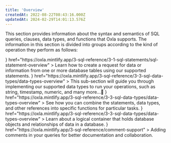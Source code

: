```yaml
---
title: 'Overview'
createdAt: 2022-08-22T08:43:16.000Z
updatedAt: 2024-02-29T14:01:13.576Z
---
```


This section provides information about the syntax and semantics of SQL queries, clauses, data types, and functions that Oxla supports. The information in this section is divided into groups according to the kind of operation they perform as follows:

<CardGroup cols={3}>
  <Card
    title="SQL Statements"
    icon={<svg xmlns="http://www.w3.org/2000/svg" viewBox="0 0 144.9 145.97">
        <g id="Layer_2" data-name="Layer 2">
          <g id="Layer_1-2" data-name="Layer 1">
            <g class="cls-1">
              <path
                class="cls-2"
                d="M91.94,106.25a2,2,0,0,1-2-2V73.36A5.35,5.35,0,0,0,84.6,68H51.87a2,2,0,1,1,0-4H84.6a9.35,9.35,0,0,1,9.34,9.34v30.89A2,2,0,0,1,91.94,106.25Z"
              />
            </g>
            <g class="cls-1">
              <path
                class="cls-2"
                d="M69.9,96a7.94,7.94,0,1,1,7.94-7.94A7.95,7.95,0,0,1,69.9,96Zm0-11.88a3.94,3.94,0,1,0,3.94,3.94A3.95,3.95,0,0,0,69.9,84.14Z"
              />
            </g>
            <path d="M87.36,22.33a2,2,0,0,1-2-2V5.52A1.52,1.52,0,0,0,83.84,4H5.52A1.52,1.52,0,0,0,4,5.52V20.33a2,2,0,0,1-4,0V5.52A5.53,5.53,0,0,1,5.52,0H83.84a5.53,5.53,0,0,1,5.52,5.52V20.33A2,2,0,0,1,87.36,22.33Z" />
            <path d="M2,51.37a2,2,0,0,1-2-2V34.56A5.53,5.53,0,0,1,5.52,29H83.84a5.53,5.53,0,0,1,5.52,5.52V47.24a2,2,0,0,1-4,0V34.56A1.52,1.52,0,0,0,83.84,33H5.52A1.52,1.52,0,0,0,4,34.56V49.37A2,2,0,0,1,2,51.37Z" />
            <path d="M2,80.42a2,2,0,0,1-2-2V63.61a5.53,5.53,0,0,1,5.52-5.52H45a2,2,0,0,1,0,4H5.52A1.52,1.52,0,0,0,4,63.61V78.42A2,2,0,0,1,2,80.42Z" />
            <path d="M84.62,126.1A40.36,40.36,0,0,1,56,114.29h0a40.5,40.5,0,0,1,0-57.18,40.43,40.43,0,0,1,57.19,0,40.42,40.42,0,0,1-28.59,69ZM58.85,111.45A36.44,36.44,0,1,0,84.62,49.24h0a36.44,36.44,0,0,0-25.77,62.21Z" />
            <path d="M142.9,146a2,2,0,0,1-1.41-.59l-31.09-31.1a2,2,0,0,1,2.82-2.82l31.09,31.1A2,2,0,0,1,142.9,146Z" />
          </g>
        </g>
      </svg>}
    href="https://oxla.mintlify.app/3-sql-reference/3-1-sql-statements/sql-statement-overview"
  >
    Learn how to create a request for data or information from one or more database tables using our supported statements.
  </Card>
  <Card
    title="SQL Clauses"
    icon={<svg xmlns="http://www.w3.org/2000/svg" viewBox="0 0 142.87 143.38">
        <g id="Layer_2" data-name="Layer 2">
          <g id="Layer_1-2" data-name="Layer 1">
            <path d="M84.35,123.92H6a6,6,0,0,1-6-6V6A6,6,0,0,1,6,0H93.92a6,6,0,0,1,6,6V57.92a2,2,0,0,1-4,0V6a2,2,0,0,0-2-2H6A2,2,0,0,0,4,6V117.92a2,2,0,0,0,2,2H84.35a2,2,0,0,1,0,4Z" />
            <path d="M97.79,143.38a2,2,0,0,1-.82-.18,2,2,0,0,1-1.18-1.82l0-33a3.32,3.32,0,0,0-1.35-2.69L73.75,90.12a7.39,7.39,0,0,1-2.94-5.88V73.34A5.38,5.38,0,0,1,76.19,68h61.3a5.38,5.38,0,0,1,5.38,5.38v10.9a7.39,7.39,0,0,1-2.94,5.88L119.2,105.66a3.36,3.36,0,0,0-1.34,2.68v17a2,2,0,0,1-.67,1.49L99.12,142.87A2,2,0,0,1,97.79,143.38ZM76.19,72a1.38,1.38,0,0,0-1.38,1.38v10.9a3.36,3.36,0,0,0,1.34,2.68l20.72,15.54a7.32,7.32,0,0,1,2.94,5.89l0,28.57,14.07-12.51V108.34a7.39,7.39,0,0,1,2.94-5.88l20.73-15.54a3.32,3.32,0,0,0,1.34-2.68V73.34A1.38,1.38,0,0,0,137.49,72Z" />
            <path
              class="cls-1"
              d="M83.85,28H16.06a2,2,0,1,1,0-4H83.85a2,2,0,0,1,0,4Z"
            />
            <path
              class="cls-1"
              d="M67.47,99.92H16.06a2,2,0,1,1,0-4H67.47a2,2,0,0,1,0,4Z"
            />
            <path
              class="cls-1"
              d="M83.85,52H16.06a2,2,0,1,1,0-4H83.85a2,2,0,0,1,0,4Z"
            />
            <path
              class="cls-1"
              d="M58.81,76H16.06a2,2,0,1,1,0-4H58.81a2,2,0,0,1,0,4Z"
            />
          </g>
        </g>
      </svg>}
    href="https://oxla.mintlify.app/3-sql-reference/3-3-sql-data-types/data-types-overview"
  >
    This sub-section will guide you through implementing our supported data types to run your operations, such as string, timestamp, numeric, and many more…💨
  </Card>
  <Card
    title="SQL Functions"
    icon={<svg xmlns="http://www.w3.org/2000/svg" viewBox="0 0 125.77 134.57">
        <g id="Layer_2" data-name="Layer 2">
          <g id="Layer_1-2" data-name="Layer 1">
            <path
              class="cls-1"
              d="M62.88,71.38A2,2,0,0,1,61.69,71a39.66,39.66,0,0,1,0-62.58,1.94,1.94,0,0,1,2.39,0,39.68,39.68,0,0,1,0,62.58A2,2,0,0,1,62.88,71.38Zm0-59a35.79,35.79,0,0,0,0,54.52,35.79,35.79,0,0,0,0-54.52Z"
            />
            <path d="M86.09,79.36a1.94,1.94,0,0,1,0-3.88,35.8,35.8,0,0,0,0-71.6,35.43,35.43,0,0,0-22,7.58l-1.19.93-1.19-.93a35.43,35.43,0,0,0-22-7.58,35.8,35.8,0,1,0,0,71.6,35.43,35.43,0,0,0,22-7.58L62.88,67l1.19.93a36.39,36.39,0,0,0,4.51,3,1.94,1.94,0,0,1-1.89,3.39,40,40,0,0,1-3.81-2.43,39.25,39.25,0,0,1-23.2,7.5A39.68,39.68,0,1,1,39.69,0a39.25,39.25,0,0,1,23.2,7.5A39.27,39.27,0,0,1,86.09,0a39.68,39.68,0,0,1,0,79.36Z" />
            <path d="M54,134.57H48.89a1.94,1.94,0,1,1,0-3.88H54a8.08,8.08,0,0,0,7.83-6.07L74.94,73.93a12,12,0,0,1,11.59-9h5.09a1.94,1.94,0,0,1,0,3.88H86.53A8.08,8.08,0,0,0,78.7,74.9L65.57,125.6A12,12,0,0,1,54,134.57Z" />
            <path d="M79,101.7H61.48a1.94,1.94,0,0,1,0-3.88H79a1.94,1.94,0,0,1,0,3.88Z" />
            <path d="M110.45,123.33a1.94,1.94,0,0,1-1.37-.57L95,108.64a1.94,1.94,0,0,1,2.74-2.74L111.82,120a1.94,1.94,0,0,1-1.37,3.31Z" />
            <path d="M96.33,123.33A1.94,1.94,0,0,1,95,120l14.12-14.12a1.94,1.94,0,0,1,2.74,2.74L97.7,122.76A1.92,1.92,0,0,1,96.33,123.33Z" />
            <path d="M90.11,132.16a1.9,1.9,0,0,1-1.45-.66,25.88,25.88,0,0,1,0-34.33,1.94,1.94,0,1,1,2.9,2.58,22,22,0,0,0,0,29.19,1.94,1.94,0,0,1-1.45,3.22Z" />
            <path d="M116.66,132.16a1.9,1.9,0,0,1-1.28-.49,1.92,1.92,0,0,1-.17-2.73,22,22,0,0,0,0-29.19,1.94,1.94,0,1,1,2.9-2.58,25.88,25.88,0,0,1,0,34.33A1.9,1.9,0,0,1,116.66,132.16Z" />
          </g>
        </g>
      </svg>}
    href="https://oxla.mintlify.app/3-sql-reference/3-3-sql-data-types/data-types-overview"
  >
    See how you can combine the statements, data types, and other references into specific functions for particular tasks.
  </Card>
  <Card
    title="Schema"
    icon={<svg xmlns="http://www.w3.org/2000/svg" viewBox="0 0 158.36 157.3"><g id="Layer_2" data-name="Layer 2"><g id="Layer_1-2" data-name="Layer 1"><path d="M79.18,60.74c-15.92,0-32-4-32-11.52s16.12-11.52,32-11.52,32,4,32,11.52S95.1,60.74,79.18,60.74Zm0-19c-17.12,0-28,4.45-28,7.52s10.92,7.52,28,7.52,28-4.45,28-7.52S96.3,41.7,79.18,41.7Z"/><path d="M79.18,80.36c-15.92,0-32-4-32-11.52V49.22a2,2,0,0,1,4,0V68.84c0,3.06,10.92,7.52,28,7.52s28-4.46,28-7.52V49.22a2,2,0,0,1,4,0V68.84C111.22,76.4,95.1,80.36,79.18,80.36Z"/><path class="cls-1" d="M65,69.73l-.29,0a30.61,30.61,0,0,1-6.85-1.78,2,2,0,0,1,1.55-3.69,26.74,26.74,0,0,0,5.87,1.51,2,2,0,0,1-.28,4Z"/><path d="M79.18,100c-15.92,0-32-4-32-11.52V68.84a2,2,0,0,1,4,0V88.46c0,3.06,10.92,7.52,28,7.52s28-4.46,28-7.52V68.84a2,2,0,0,1,4,0V88.46C111.22,96,95.1,100,79.18,100Z"/><path class="cls-1" d="M65,89.34a1.32,1.32,0,0,1-.28,0,30.3,30.3,0,0,1-6.86-1.77,2,2,0,0,1,1.55-3.69,26.83,26.83,0,0,0,5.87,1.5,2,2,0,0,1-.28,4Z"/><path d="M79.18,119.59c-15.92,0-32-4-32-11.51V88.46a2,2,0,0,1,4,0v19.62c0,3.06,10.92,7.51,28,7.51s28-4.45,28-7.51V88.46a2,2,0,0,1,4,0v19.62C111.22,115.64,95.1,119.59,79.18,119.59Z"/><path class="cls-1" d="M65,109a1.46,1.46,0,0,1-.29,0,30.3,30.3,0,0,1-6.85-1.77,2,2,0,0,1,1.55-3.69,26.42,26.42,0,0,0,5.87,1.5,2,2,0,0,1-.28,4Z"/><path d="M140.75,80.65H109.22a2,2,0,0,1,0-4h31.53a2,2,0,0,1,0,4Z"/><path d="M131.61,54.68H109.22a2,2,0,0,1,0-4h20.39V17.61a2,2,0,0,1,4,0V52.68A2,2,0,0,1,131.61,54.68Z"/><path class="cls-1" d="M131.61,19.61a9.81,9.81,0,1,1,9.81-9.8A9.81,9.81,0,0,1,131.61,19.61Zm0-15.61a5.81,5.81,0,1,0,5.81,5.81A5.81,5.81,0,0,0,131.61,4Z"/><path d="M131.61,141.68a2,2,0,0,1-2-2V106.62H109.22a2,2,0,0,1,0-4h22.39a2,2,0,0,1,2,2v35.06A2,2,0,0,1,131.61,141.68Z"/><path class="cls-1" d="M131.61,157.3a9.81,9.81,0,1,1,9.81-9.81A9.81,9.81,0,0,1,131.61,157.3Zm0-15.62a5.81,5.81,0,1,0,5.81,5.81A5.81,5.81,0,0,0,131.61,141.68Z"/><path d="M49.14,80.65H17.61a2,2,0,0,1,0-4H49.14a2,2,0,0,1,0,4Z"/><path d="M26.75,141.68a2,2,0,0,1-2-2V104.62a2,2,0,0,1,2-2H49.14a2,2,0,0,1,0,4H28.75v33.06A2,2,0,0,1,26.75,141.68Z"/><path class="cls-1" d="M26.75,157.3a9.81,9.81,0,1,1,9.8-9.81A9.82,9.82,0,0,1,26.75,157.3Zm0-15.62a5.81,5.81,0,1,0,5.8,5.81A5.82,5.82,0,0,0,26.75,141.68Z"/><path d="M49.14,54.68H26.75a2,2,0,0,1-2-2V17.61a2,2,0,0,1,4,0V50.68H49.14a2,2,0,0,1,0,4Z"/><path class="cls-1" d="M26.75,19.61a9.81,9.81,0,1,1,9.8-9.8A9.82,9.82,0,0,1,26.75,19.61ZM26.75,4a5.81,5.81,0,1,0,5.8,5.81A5.81,5.81,0,0,0,26.75,4Z"/><path class="cls-1" d="M156.36,88.45H140.75a2,2,0,0,1-2-2V70.84a2,2,0,0,1,2-2h15.61a2,2,0,0,1,2,2V86.45A2,2,0,0,1,156.36,88.45Zm-13.61-4h11.61V72.84H142.75Z"/><path class="cls-1" d="M17.61,88.45H2a2,2,0,0,1-2-2V70.84a2,2,0,0,1,2-2H17.61a2,2,0,0,1,2,2V86.45A2,2,0,0,1,17.61,88.45ZM4,84.45H15.61V72.84H4Z"/></g></g></svg>}
    href="https://oxla.mintlify.app/3-sql-reference/3-3-sql-data-types/data-types-overview"
  >
    Learn about a logical container that holds database objects and relationships of data in a database.
  </Card>
  <Card
    title="Comment Support"
    icon={<svg xmlns="http://www.w3.org/2000/svg" viewBox="0 0 152.34 144.24">
    <g id="Layer_2" data-name="Layer 2"><g id="Layer_1-2" data-name="Layer 1"><path class="cls-1" d="M115.26,85.94a2,2,0,0,1-.85-.19L92.92,75.66A2,2,0,1,1,94.62,72l21.49,10.09a2,2,0,0,1-.85,3.81Z"/><path class="cls-1" d="M143.06,26.71a2,2,0,0,1-.85-.19L120.73,16.44a2,2,0,0,1,1.7-3.63L143.91,22.9a2,2,0,0,1-.85,3.81Z"/><path class="cls-1" d="M63.43,55.21H34.15a2,2,0,0,1,0-4H63.43a2,2,0,1,1,0,4Z"/><path class="cls-1" d="M82.35,71.27H34.15a2,2,0,1,1,0-4h48.2a2,2,0,0,1,0,4Z"/><path class="cls-1" d="M82.35,87.32H34.15a2,2,0,0,1,0-4h48.2a2,2,0,0,1,0,4Z"/><path class="cls-1" d="M94,103.38H34.15a2,2,0,0,1,0-4H94a2,2,0,0,1,0,4Z"/><path d="M19.54,144.24a2,2,0,0,1-1.09-.32,2,2,0,0,1-.91-1.75l.92-23.95A56,56,0,0,1,5.18,100.39,55.43,55.43,0,0,1,55.39,21.56H97a55.3,55.3,0,0,1,19.53,3.55,2,2,0,1,1-1.42,3.74A51.21,51.21,0,0,0,97,25.56H55.39A51.44,51.44,0,0,0,8.8,98.7a52,52,0,0,0,13,17.13,2,2,0,0,1,.69,1.59L21.67,139l22.91-11.34a2,2,0,0,1,1.26-.17,52.64,52.64,0,0,0,9.55.89h11.5a2,2,0,1,1,0,4H55.39a56.37,56.37,0,0,1-9.63-.84L20.43,144A2,2,0,0,1,19.54,144.24Z"/><path d="M97,132.34H77.45a2,2,0,0,1,0-4H97A51.38,51.38,0,0,0,134.3,41.66a2,2,0,1,1,2.9-2.75A55.38,55.38,0,0,1,97,132.34Z"/><path d="M94,103.38a2.19,2.19,0,0,1-.86-.19,2,2,0,0,1-1.14-1.8l-.19-27.52A2.16,2.16,0,0,1,92,73l9.27-19.74a2,2,0,0,1,3.62,1.7L95.78,74.29l.15,22.89,17.71-14.5,31.88-67.91a4.13,4.13,0,0,0-2-5.5L133.15,4.4a4.12,4.12,0,0,0-5.49,2l-19,40.46a2,2,0,1,1-3.62-1.7L124,4.68A8.12,8.12,0,0,1,134.85.78l10.39,4.87a8.15,8.15,0,0,1,3.91,10.82L117.07,84.79a2.06,2.06,0,0,1-.54.7L95.22,102.93A2,2,0,0,1,94,103.38Z"/><path d="M103.12,95.87a2.1,2.1,0,0,1-.84-.19L93,91.33a2,2,0,1,1,1.7-3.62L104,92.05a2,2,0,0,1-.86,3.82Z"/></g></g></svg>}
    href="https://oxla.mintlify.app/3-sql-reference/comment-support"
  >
    Adding comments in your queries for better documentation and collaboration.
  </Card>
</CardGroup>



